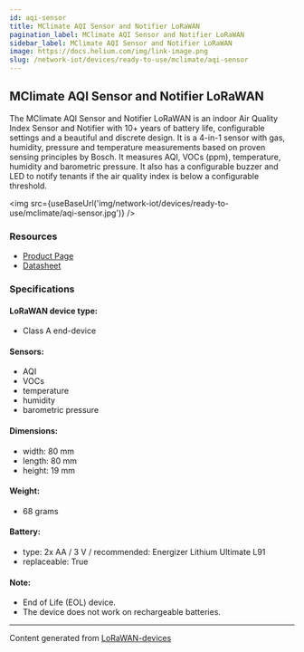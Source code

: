 ```yaml
---
id: aqi-sensor
title: MClimate AQI Sensor and Notifier LoRaWAN
pagination_label: MClimate AQI Sensor and Notifier LoRaWAN
sidebar_label: MClimate AQI Sensor and Notifier LoRaWAN
image: https://docs.helium.com/img/link-image.png
slug: /network-iot/devices/ready-to-use/mclimate/aqi-sensor
---
```



<LegacyContentBanner />

## MClimate AQI Sensor and Notifier LoRaWAN

The MClimate AQI Sensor and Notifier LoRaWAN is an indoor Air Quality Index Sensor and Notifier with
10+ years of battery life, configurable settings and a beautiful and discrete design. It is a 4-in-1
sensor with gas, humidity, pressure and temperature measurements based on proven sensing principles
by Bosch. It measures AQI, VOCs (ppm), temperature, humidity and barometric pressure. It also has a
configurable buzzer and LED to notify tenants if the air quality index is below a configurable
threshold.

<img src={useBaseUrl('img/network-iot/devices/ready-to-use/mclimate/aqi-sensor.jpg')} />

### Resources

- [Product Page](https://mclimate.bit.ai/docs/view/S14D8XaQJGaz6cF4)
- [Datasheet](https://d2j4gdpjmxjmy3.cloudfront.net/v2/22667/contents/u7oVcekloCbQIcEz/MClimate-AQI_Sensor___Notifier-LoRaWAN-Datasheet-en.pdf)

### Specifications

#### LoRaWAN device type:

- Class A end-device

#### Sensors:

- AQI
- VOCs
- temperature
- humidity
- barometric pressure

#### Dimensions:

- width: 80 mm
- length: 80 mm
- height: 19 mm

#### Weight:

- 68 grams

#### Battery:

- type: 2x AA / 3 V / recommended: Energizer Lithium Ultimate L91
- replaceable: True

#### Note:

- End of Life (EOL) device.
- The device does not work on rechargeable batteries.

---

Content generated from [LoRaWAN-devices](https://github.com/TheThingsNetwork/lorawan-devices)
